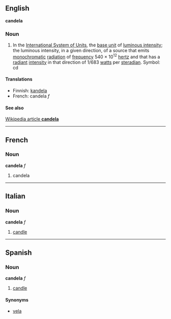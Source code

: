 ==English==
'''candela'''

===Noun===

#In the [[International System of Units]], the [[base unit]] of [[luminous intensity]]; the luminous intensity, in a given direction, of a source that emits [[monochromatic]] [[radiation]] of [[frequency]] 540 &times; 10<sup>12</sup> [[hertz]] and that has a [[radiant]] [[intensity]] in that direction of 1/683 [[watt]]s per [[steradian]].  Symbol: cd

====Translations====
*Finnish: [[kandela]]
*French: candela ''f''

====See also====
[[en:candela|Wikipedia article '''candela''']]

----
==French==
===Noun===
'''candela''' ''f''

#candela

----
==Italian==
===Noun===
'''candela''' ''f''

#[[candle]]

----
==Spanish==
===Noun===
'''candela''' ''f''

#[[candle]]

====Synonyms====
*[[vela#Spanish|vela]]